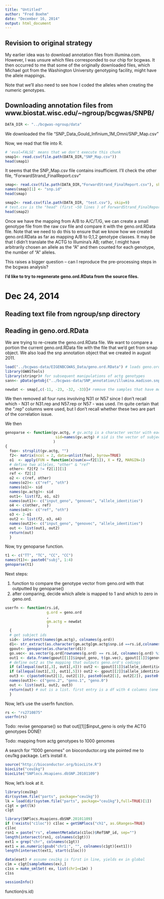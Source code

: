 ```yaml
---
title: "Untitled"
author: "Fred Boehm"
date: "December 16, 2014"
output: html_document
---
```


## Revision to original strategy

My earlier idea was to download annotation files from illumina.com. However, I was unsure which files corresponded to our chip for bcgwas. It then occurred to me that some of the originally downloaded files, which Michael got from the Washington University genotyping facility, might have the allele mappings.

Note that we'll also need to see how I coded the alleles when creating the numeric genotypes.


## Downloading annotation files from www.biostat.wisc.edu/~ngroup/bcgwas/SNPB/

```r
DATA_DIR <- "../bcgwas-ngroup/data"
```

We downloaded the file "SNP_Data_Gould_Infinium_1M_Omni/SNP_Map.csv"

Now, we read that file into R.

```r
# 'eval=FALSE' means that we don't execute this chunk
smap1<- read.csv(file.path(DATA_DIR,"SNP_Map.csv")) 
head(smap1)
```

It seems that the SNP_Map.csv file contains  insufficient. I'll check the other file, "ForwardStrand_FinalReport.csv"

```r
smap<- read.csv(file.path(DATA_DIR,"ForwardStrand_FinalReport.csv"), skip=9, colClasses= "character")
names(smap)[1] <- "snp.id"
head(smap)
```

```r
smap2<- read.csv(file.path(DATA_DIR, "test.csv"), skip=9) 
# test.csv is the "head" (first ~50 lines ) of ForwardStrand_FinalReport.csv
head(smap2)
```


Once we have the mapping from A/B to A/C/T/G, we can create a small genotype file from the raw csv file and compare it with the geno.ord.RData file. Note that we need to do this to ensure that we know how we created geno.ord.RData as far as mapping A/B to 0,1,2 genotype classes. It may be that I didn't translate the ACTG to Illumina's AB; rather, I might have arbitrarily chosen an allele as the "A" and then counted for each genotype, the number of "A" alleles.

This raises a bigger question -- can I reproduce the pre-processing steps in the bcgwas analysis?

**I'd like to try to regenerate geno.ord.RData from the source files.**

# Dec 24, 2014

## Reading text file from ngroup/snp directory


## Reading in geno.ord.RData 

We are trying to re-create the geno.ord.RData file. We want to compare a portion the current geno.ord.RData file with the file that we'd get from smap object. We also load the snp annotation object that we created in august 2011.

```r
load("../bcgwas-data/EIGENBCGWAS_Data/geno.ord.RData") # loads geno.ord
library(GWASTools)
library(stringr)# for subsequent manipulations of actg genotypes
sann<- pData(getobj("../bcgwas-data/SNP_annotation/illumina.madison.snp.annot.v3.RData"))
```

```r
newdat <- smap[,c(-11, -23, -32, -33)]# remove the samples that have more than 1 run each.
```

We then removed all four runs involving N31 or N57 since I don't recall which - N31 or N31.rep and N57.rep or N57 - was used. I'm quite certain that the ".rep" columns were used, but I don't recall whether these two are part of the correlation issue.

We then 

```r



genoparse <- function(gv.actg, # gv.actg is a character vector with each entry a 2-letter genotype
                       sid=names(gv.actg) # sid is the vector of subject IDs
                      )  
{
  foo<- strsplit(gv.actg, "")
  f2<- matrix(ncol = 2, data=unlist(foo), byrow=TRUE)
  o1  <- apply(FUN = function(x)sum(x==f2[1]), X = f2, MARGIN=1)
  # define two alleles, "other" & "ref"
  other<- f2[f2 != f2[1]][1]
  ref <- f2[1]
  o2 <- c(ref, other)
  names(o2)<- c("ref", "oth")
  names(o1)<- sid
  names(gv.actg)<- sid
  out1<- list(f2, o1, o2)
  names(out1)<- c("input_geno", "genovec", "allele_identities")
  o4 <- c(other, ref)
  names(o4)<- c("ref", "oth")
  o3 <- 2-o1
  out2 <- list(f2, o3, o4)
  names(out2)<- c("input_geno", "genovec", "allele_identities")  
  out <- list(out1, out2)
  return(out)
  }

```

Now, try genoparse function.

```r
t1 <- c("TT", "TC", "CC", "CC")
names(t1)<- paste0("subj", 1:4)
genoparse(t1)
```

Next steps: 

1. function to compare the genotype vector from geno.ord with that outputted by genoparse()
2. after comparing, decide which allele is mapped to 1 and which to zero in geno.ord.


```r
userfn <- function(rs.id, 
                   g.ord = geno.ord
                   , 
                   gm.actg = newdat
                   )
  {
  # get subject ids
  sid<- intersect(names(gm.actg), colnames(g.ord))
  d1<- str_extract(as.character(gm.actg[gm.actg$snp.id ==rs.id,colnames(gm.actg)%in% sid]), "[A-Z]+")
  gpout<- genoparse(as.character(d1))
  go.vec<- as.vector(g.ord[rownames(g.ord) == rs.id, colnames(g.ord) %in% sid])
  out1 <- data.frame(gpout[[1]]$input_geno, t(go.vec), gpout[[1]]$genovec, gpout[[2]]$genovec)
  # define out2 as the mapping that outputs geno.ord's codings
  if (allequal(out1[,3], out1[,4])) out2 <- gpout[[1]]$allele_identities
  if (allequal(out1[,3], out1[,5])) out2 <- gpout[[2]]$allele_identities
  out3 <- c(paste0(out2[1], out2[1]), paste0(out2[1], out2[2]), paste0(out2[2], out2[2]))
  names(out3)<- c("geno.2", "geno.1", "geno.0")
  out <- list(out1, out2, out3)
  return(out) # out is a list. first entry is a df with 4 columns (one subject per row): 1. genotype.actg, 2. genotype.numeric (from geno.ord), 3. genotype.actg translation #1, 4. genotype.actg translation #2. 
  }
```

Now, let's use the userfn function.

```r
rs <- "rs2710875"
userfn(rs)
```


Todo: revise genoparse() so that out[[1]]$input_geno is only the ACTG genotypes DONE!

Todo: mapping from actg genotypes to 1000 genomes

A search for "1000 genomes"  on bioconductor.org site pointed me to ceu1kg package. Let's install it.

```r
source("http://bioconductor.org/biocLite.R")
biocLite("ceu1kg")
biocLite("SNPlocs.Hsapiens.dbSNP.20101109")
```

Now, let's look at it.

```r
library(ceu1kg)
dir(system.file("parts", package="ceu1kg"))
lk = load(dir(system.file("parts", package="ceu1kg"),full=TRUE)[1])
c1gt = get(lk)
c1gt
```





```r
library(SNPlocs.Hsapiens.dbSNP.20101109)
if (!exists("c1loc")) c1loc = getSNPlocs("ch1", as.GRanges=TRUE)
c1loc
rsn1 = paste("rs", elementMetadata(c1loc)$RefSNP_id, sep="")
length(intersect(rsn1, colnames(c1gt)))
ext1 = grep("chr", colnames(c1gt))
ext1 = as.numeric(gsub("chr1:", "", colnames(c1gt)[ext1]))
length(intersect(ext1, start(c1loc)))
```



```r
data(eset) # assume ceu1kg is first in line, yields ex in global
c1m = c1gt[sampleNames(ex),]
c1ss = make_smlSet( ex, list(chr1=c1m) )
c1ss
```

```r
sessionInfo()
```






function(rs.id)